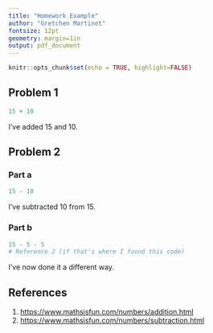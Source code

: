 ---
title: "Homework Example" 
author: "Gretchen Martinet"
fontsize: 12pt
geometry: margin=1in
output: pdf_document
---

```{r setup, include=FALSE}
knitr::opts_chunk$set(echo = TRUE, highlight=FALSE)
```

## Problem 1 
```{r}
15 + 10
```
I've added 15 and 10.

## Problem 2
### Part a
```{r}
15 - 10
```
I've subtracted 10 from 15.

### Part b
```{r}
15 - 5 - 5
# Reference 2 (if that's where I found this code)
```
I've now done it a different way.

## References
1. <https://www.mathsisfun.com/numbers/addition.html>
2. <https://www.mathsisfun.com/numbers/subtraction.html> 